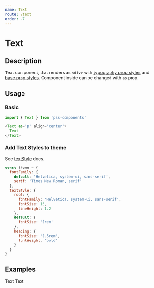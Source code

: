 ```yaml
---
name: Text
route: /text
order: -7
---
```



# Text

## Description

Text component, that renders as `<div>` with [typography prop styles](https://github.com/exah/pss/blob/master/docs/api.md#typography) and [base prop styles](https://github.com/exah/pss/blob/master/docs/api.md#base). Component inside can be changed with `as` prop.

<PropsTable of={Text} />

## Usage

### Basic

```js
import { Text } from 'pss-components'
```

```js
<Text as='p' align='center'>
  Text
</Text>
```

### Add Text Styles to theme

See [textStyle](https://github.com/exah/pss/blob/master/docs/api.md#textstyle) docs.

```js
const theme = {
  fontFamily: {
    default: 'Helvetica, system-ui, sans-serif',
    serif: 'Times New Roman, serif'
  },
  textStyle: {
    root: {
      fontFamily: 'Helvetica, system-ui, sans-serif',
      fontSize: 16,
      lineHeight: 1.2
    },
    default: {
      fontSize: '1rem'
    },
    heading: {
      fontSize: '1.5rem',
      fontWeight: 'bold'
    }
  }
}
```

## Examples

<Playground>
  <Text as='p' textAlign='center'>
    Text
  </Text>
</Playground>


<Playground>
  <ThemeProvider theme={theme}>
    <Text as='h1' variant='heading' fontFamily='serif' textAlign='center'>
      Text
    </Text>
  </ThemeProvider>
</Playground>
